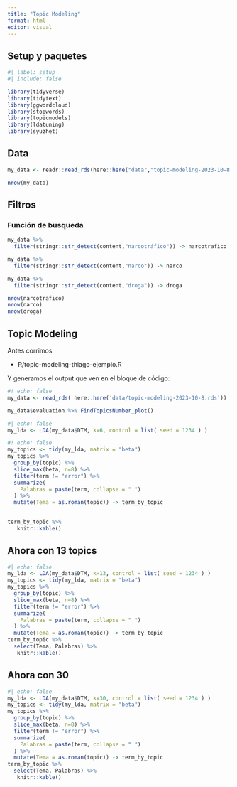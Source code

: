 ```yaml
---
title: "Topic Modeling"
format: html
editor: visual
---
```


## Setup y paquetes

```r
#| label: setup
#| include: false

library(tidyverse)
library(tidytext)
library(ggwordcloud)
library(stopwords)
library(topicmodels)
library(ldatuning)
library(syuzhet)

```

## Data

```r
my_data <- readr::read_rds(here::here("data","topic-modeling-2023-10-8.rds"))
```

```r
nrow(my_data)
```

## Filtros

### Función de busqueda

```r
my_data %>% 
  filter(stringr::str_detect(content,"narcotráfico")) -> narcotrafico

my_data %>% 
  filter(stringr::str_detect(content,"narco")) -> narco

my_data %>% 
  filter(stringr::str_detect(content,"droga")) -> droga

```

```r
nrow(narcotrafico)
nrow(narco)
nrow(droga)
```

## Topic Modeling

Antes corrimos

-   R/topic-modeling-thiago-ejemplo.R

Y generamos el output que ven en el bloque de código:

```r
#! echo: false
my_data <- read_rds( here::here('data/topic-modeling-2023-10-8.rds'))

my_data$evaluation %>% FindTopicsNumber_plot()
```

```r
#| echo: false
my_lda <- LDA(my_data$DTM, k=6, control = list( seed = 1234 ) )
```

```r
#! echo: false
my_topics <- tidy(my_lda, matrix = "beta")
my_topics %>% 
  group_by(topic) %>% 
  slice_max(beta, n=8) %>% 
  filter(term != "error") %>% 
  summarize(
    Palabras = paste(term, collapse = " ")
  ) %>%
  mutate(Tema = as.roman(topic)) -> term_by_topic
 
```

```r
term_by_topic %>%  
   knitr::kable()
```

## Ahora con 13 topics

```r
#| echo: false
my_lda <- LDA(my_data$DTM, k=13, control = list( seed = 1234 ) )
my_topics <- tidy(my_lda, matrix = "beta")
my_topics %>% 
  group_by(topic) %>% 
  slice_max(beta, n=8) %>% 
  filter(term != "error") %>% 
  summarize(
    Palabras = paste(term, collapse = " ")
  ) %>%
  mutate(Tema = as.roman(topic)) -> term_by_topic
term_by_topic %>%
  select(Tema, Palabras) %>% 
   knitr::kable()

```

## Ahora con 30

```r
#| echo: false
my_lda <- LDA(my_data$DTM, k=30, control = list( seed = 1234 ) )
my_topics <- tidy(my_lda, matrix = "beta")
my_topics %>% 
  group_by(topic) %>% 
  slice_max(beta, n=8) %>% 
  filter(term != "error") %>% 
  summarize(
    Palabras = paste(term, collapse = " ")
  ) %>%
  mutate(Tema = as.roman(topic)) -> term_by_topic
term_by_topic %>%
  select(Tema, Palabras) %>% 
   knitr::kable()
```

